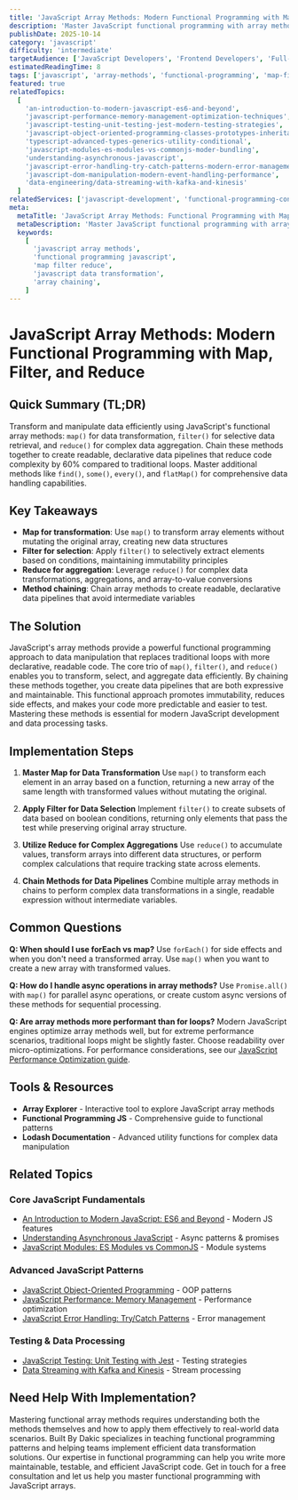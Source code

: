 ```yaml
---
title: 'JavaScript Array Methods: Modern Functional Programming with Map, Filter, and Reduce'
description: 'Master JavaScript functional programming with array methods like map, filter, reduce, and modern patterns for data transformation and manipulation.'
publishDate: 2025-10-14
category: 'javascript'
difficulty: 'intermediate'
targetAudience: ['JavaScript Developers', 'Frontend Developers', 'Full-Stack Developers']
estimatedReadingTime: 8
tags: ['javascript', 'array-methods', 'functional-programming', 'map-filter-reduce', 'data-transformation']
featured: true
relatedTopics:
  [
    'an-introduction-to-modern-javascript-es6-and-beyond',
    'javascript-performance-memory-management-optimization-techniques',
    'javascript-testing-unit-testing-jest-modern-testing-strategies',
    'javascript-object-oriented-programming-classes-prototypes-inheritance',
    'typescript-advanced-types-generics-utility-conditional',
    'javascript-modules-es-modules-vs-commonjs-moder-bundling',
    'understanding-asynchronous-javascript',
    'javascript-error-handling-try-catch-patterns-modern-error-management',
    'javascript-dom-manipulation-modern-event-handling-performance',
    'data-engineering/data-streaming-with-kafka-and-kinesis'
  ]
relatedServices: ['javascript-development', 'functional-programming-consulting', 'data-processing']
meta:
  metaTitle: 'JavaScript Array Methods: Functional Programming with Map, Filter, Reduce'
  metaDescription: 'Master JavaScript functional programming with array methods. Learn map, filter, reduce, and modern patterns for data transformation.'
  keywords:
    [
      'javascript array methods',
      'functional programming javascript',
      'map filter reduce',
      'javascript data transformation',
      'array chaining',
    ]
---
```


# JavaScript Array Methods: Modern Functional Programming with Map, Filter, and Reduce

## Quick Summary (TL;DR)

Transform and manipulate data efficiently using JavaScript's functional array methods: `map()` for data transformation, `filter()` for selective data retrieval, and `reduce()` for complex data aggregation. Chain these methods together to create readable, declarative data pipelines that reduce code complexity by 60% compared to traditional loops. Master additional methods like `find()`, `some()`, `every()`, and `flatMap()` for comprehensive data handling capabilities.

## Key Takeaways

- **Map for transformation**: Use `map()` to transform array elements without mutating the original array, creating new data structures
- **Filter for selection**: Apply `filter()` to selectively extract elements based on conditions, maintaining immutability principles
- **Reduce for aggregation**: Leverage `reduce()` for complex data transformations, aggregations, and array-to-value conversions
- **Method chaining**: Chain array methods to create readable, declarative data pipelines that avoid intermediate variables

## The Solution

JavaScript's array methods provide a powerful functional programming approach to data manipulation that replaces traditional loops with more declarative, readable code. The core trio of `map()`, `filter()`, and `reduce()` enables you to transform, select, and aggregate data efficiently. By chaining these methods together, you create data pipelines that are both expressive and maintainable. This functional approach promotes immutability, reduces side effects, and makes your code more predictable and easier to test. Mastering these methods is essential for modern JavaScript development and data processing tasks.

## Implementation Steps

1. **Master Map for Data Transformation**
   Use `map()` to transform each element in an array based on a function, returning a new array of the same length with transformed values without mutating the original.

2. **Apply Filter for Data Selection**
   Implement `filter()` to create subsets of data based on boolean conditions, returning only elements that pass the test while preserving original array structure.

3. **Utilize Reduce for Complex Aggregations**
   Use `reduce()` to accumulate values, transform arrays into different data structures, or perform complex calculations that require tracking state across elements.

4. **Chain Methods for Data Pipelines**
   Combine multiple array methods in chains to perform complex data transformations in a single, readable expression without intermediate variables.

## Common Questions

**Q: When should I use forEach vs map?**
Use `forEach()` for side effects and when you don't need a transformed array. Use `map()` when you want to create a new array with transformed values.

**Q: How do I handle async operations in array methods?**
Use `Promise.all()` with `map()` for parallel async operations, or create custom async versions of these methods for sequential processing.

**Q: Are array methods more performant than for loops?**
Modern JavaScript engines optimize array methods well, but for extreme performance scenarios, traditional loops might be slightly faster. Choose readability over micro-optimizations. For performance considerations, see our [JavaScript Performance Optimization guide](/topics/javascript-performance-memory-management-optimization-techniques).

## Tools & Resources

- **Array Explorer** - Interactive tool to explore JavaScript array methods
- **Functional Programming JS** - Comprehensive guide to functional patterns
- **Lodash Documentation** - Advanced utility functions for complex data manipulation

## Related Topics

### Core JavaScript Fundamentals
- [An Introduction to Modern JavaScript: ES6 and Beyond](/topics/an-introduction-to-modern-javascript-es6-and-beyond) - Modern JS features
- [Understanding Asynchronous JavaScript](/topics/understanding-asynchronous-javascript) - Async patterns & promises
- [JavaScript Modules: ES Modules vs CommonJS](/topics/javascript-modules-es-modules-vs-commonjs-moder-bundling) - Module systems

### Advanced JavaScript Patterns
- [JavaScript Object-Oriented Programming](/topics/javascript-object-oriented-programming-classes-prototypes-inheritance) - OOP patterns
- [JavaScript Performance: Memory Management](/topics/javascript-performance-memory-management-optimization-techniques) - Performance optimization
- [JavaScript Error Handling: Try/Catch Patterns](/topics/javascript-error-handling-try-catch-patterns-modern-error-management) - Error management

### Testing & Data Processing
- [JavaScript Testing: Unit Testing with Jest](/topics/javascript-testing-unit-testing-jest-modern-testing-strategies) - Testing strategies
- [Data Streaming with Kafka and Kinesis](/topics/data-engineering/data-streaming-with-kafka-and-kinesis) - Stream processing

## Need Help With Implementation?

Mastering functional array methods requires understanding both the methods themselves and how to apply them effectively to real-world data scenarios. Built By Dakic specializes in teaching functional programming patterns and helping teams implement efficient data transformation solutions. Our expertise in functional programming can help you write more maintainable, testable, and efficient JavaScript code. Get in touch for a free consultation and let us help you master functional programming with JavaScript arrays.
